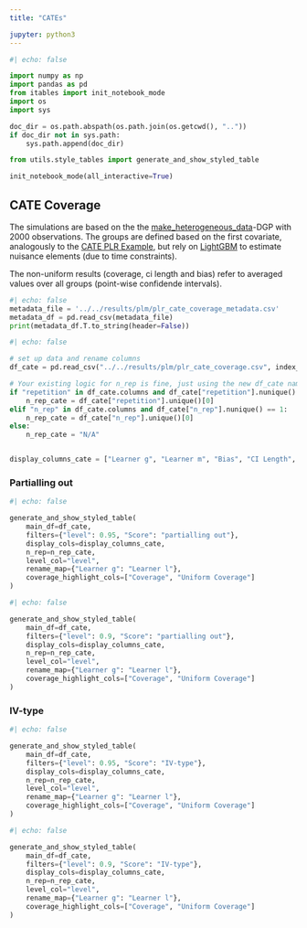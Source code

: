 ```yaml
---
title: "CATEs"

jupyter: python3
---
```


```python
#| echo: false

import numpy as np
import pandas as pd
from itables import init_notebook_mode
import os
import sys

doc_dir = os.path.abspath(os.path.join(os.getcwd(), ".."))
if doc_dir not in sys.path:
    sys.path.append(doc_dir)

from utils.style_tables import generate_and_show_styled_table

init_notebook_mode(all_interactive=True)
```

## CATE Coverage

The simulations are based on the  the [make_heterogeneous_data](https://docs.doubleml.org/stable/api/generated/doubleml.datasets.make_heterogeneous_data.html)-DGP with $2000$ observations. The groups are defined based on the first covariate, analogously to the [CATE PLR Example](https://docs.doubleml.org/stable/examples/py_double_ml_cate_plr.html), but rely on [LightGBM](https://lightgbm.readthedocs.io/en/latest/index.html) to estimate nuisance elements (due to time constraints).

The non-uniform results (coverage, ci length and bias) refer to averaged values over all groups (point-wise confidende intervals).

::: {.callout-note title="Metadata"  collapse="true"}

```python
#| echo: false
metadata_file = '../../results/plm/plr_cate_coverage_metadata.csv'
metadata_df = pd.read_csv(metadata_file)
print(metadata_df.T.to_string(header=False))
```

:::

```python
#| echo: false

# set up data and rename columns
df_cate = pd.read_csv("../../results/plm/plr_cate_coverage.csv", index_col=None) # Renamed to df_cate

# Your existing logic for n_rep is fine, just using the new df_cate name
if "repetition" in df_cate.columns and df_cate["repetition"].nunique() == 1:
    n_rep_cate = df_cate["repetition"].unique()[0]
elif "n_rep" in df_cate.columns and df_cate["n_rep"].nunique() == 1:
    n_rep_cate = df_cate["n_rep"].unique()[0]
else:
    n_rep_cate = "N/A"


display_columns_cate = ["Learner g", "Learner m", "Bias", "CI Length", "Coverage", "Uniform CI Length", "Uniform Coverage"]
```

### Partialling out

```python
#| echo: false

generate_and_show_styled_table(
    main_df=df_cate,
    filters={"level": 0.95, "Score": "partialling out"},
    display_cols=display_columns_cate,
    n_rep=n_rep_cate,
    level_col="level",
    rename_map={"Learner g": "Learner l"},
    coverage_highlight_cols=["Coverage", "Uniform Coverage"]
)
```

```python
#| echo: false

generate_and_show_styled_table(
    main_df=df_cate,
    filters={"level": 0.9, "Score": "partialling out"},
    display_cols=display_columns_cate,
    n_rep=n_rep_cate,
    level_col="level",
    rename_map={"Learner g": "Learner l"},
    coverage_highlight_cols=["Coverage", "Uniform Coverage"]
)
```


### IV-type

```python
#| echo: false

generate_and_show_styled_table(
    main_df=df_cate,
    filters={"level": 0.95, "Score": "IV-type"},
    display_cols=display_columns_cate,
    n_rep=n_rep_cate,
    level_col="level",
    rename_map={"Learner g": "Learner l"},
    coverage_highlight_cols=["Coverage", "Uniform Coverage"]
)
```

```python
#| echo: false

generate_and_show_styled_table(
    main_df=df_cate,
    filters={"level": 0.9, "Score": "IV-type"},
    display_cols=display_columns_cate,
    n_rep=n_rep_cate,
    level_col="level",
    rename_map={"Learner g": "Learner l"},
    coverage_highlight_cols=["Coverage", "Uniform Coverage"]
)
```